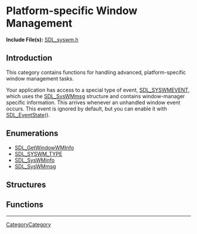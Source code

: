= Platform-specific Window Management =

'''Include File(s):'''  [http://hg.libsdl.org/SDL/file/default/include/SDL_syswm.h SDL_syswm.h]


== Introduction ==
This category contains functions for handling advanced, platform-specific window management tasks.

Your application has access to a special type of event, [[SDL_SysWMEvent|SDL_SYSWMEVENT]], which uses the [[SDL_SysWMmsg]] structure and contains window-manager specific information.  This arrives whenever an unhandled window event occurs.  This event is ignored by default, but you can enable it with [[SDL_EventState]]().

== Enumerations ==

<!-- BEGIN CATEGORY LIST -->
* [[SDL_GetWindowWMInfo]]
* [[SDL_SYSWM_TYPE]]
* [[SDL_SysWMinfo]]
* [[SDL_SysWMmsg]]
<!-- END CATEGORY LIST -->

== Structures ==


== Functions ==


----
[[CategoryCategory]]

